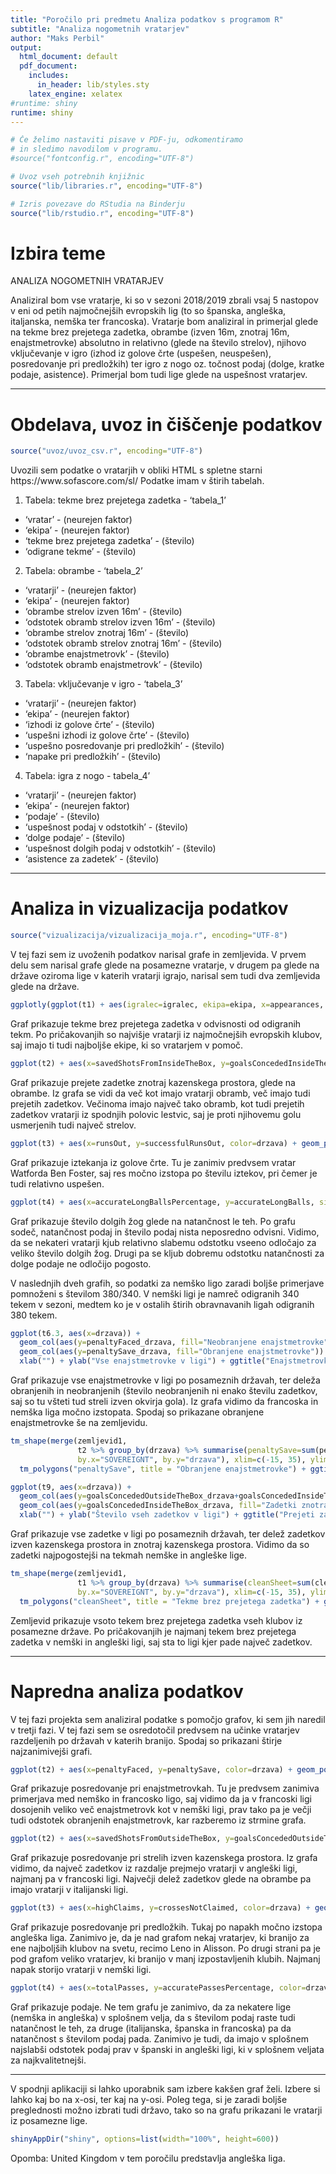 ---
title: "Poročilo pri predmetu Analiza podatkov s programom R"
subtitle: "Analiza nogometnih vratarjev"
author: "Maks Perbil"
output:
  html_document: default
  pdf_document:
    includes:
      in_header: lib/styles.sty
    latex_engine: xelatex
#runtime: shiny
runtime: shiny
---

```{r setup, echo=FALSE, results='hide', message=FALSE, warning=FALSE}
# Če želimo nastaviti pisave v PDF-ju, odkomentiramo
# in sledimo navodilom v programu.
#source("fontconfig.r", encoding="UTF-8")

# Uvoz vseh potrebnih knjižnic
source("lib/libraries.r", encoding="UTF-8")
```

```{r rstudio, echo=FALSE, results='asis'}
# Izris povezave do RStudia na Binderju
source("lib/rstudio.r", encoding="UTF-8")
```

# Izbira teme

ANALIZA NOGOMETNIH VRATARJEV

Analiziral bom vse vratarje, ki so v sezoni 2018/2019 zbrali vsaj 5 nastopov v eni od petih najmočnejših evropskih lig (to so španska, angleška, italjanska, nemška ter francoska). Vratarje bom analiziral in primerjal glede na tekme brez prejetega zadetka, obrambe (izven 16m, znotraj 16m, enajstmetrovke) absolutno in relativno (glede na število strelov), njihovo vključevanje v igro (izhod iz golove črte (uspešen, neuspešen), posredovanje pri predložkih) ter igro z nogo oz. točnost podaj (dolge, kratke podaje, asistence). Primerjal bom tudi lige glede na uspešnost vratarjev.


***

# Obdelava, uvoz in čiščenje podatkov

```{r uvoz, echo=FALSE, message=FALSE}
source("uvoz/uvoz_csv.r", encoding="UTF-8")
```

Uvozili sem podatke o vratarjih v obliki HTML s spletne starni https://www.sofascore.com/sl/ Podatke imam v štirih tabelah.

1. Tabela: tekme brez prejetega zadetka - 'tabela_1'
  - 'vratar' - (neurejen faktor)  
  - 'ekipa' - (neurejen faktor)
  - 'tekme brez prejetega zadetka' - (število)
  - 'odigrane tekme' - (število)
  
 2. Tabela: obrambe - 'tabela_2'
  - 'vratarji' - (neurejen faktor)
  - 'ekipa' - (neurejen faktor)
  - 'obrambe strelov izven 16m' - (število)
  - 'odstotek obramb strelov izven 16m' - (število)
  - 'obrambe strelov znotraj 16m' - (število)
  - 'odstotek obramb strelov znotraj 16m' - (število)
  - 'obrambe enajstmetrovk' - (število)
  - 'odstotek obramb enajstmetrovk' - (število)
  
3. Tabela: vključevanje v igro - 'tabela_3'
  - 'vratarji' - (neurejen faktor)
  - 'ekipa' - (neurejen faktor)
  - 'izhodi iz golove črte' - (število)
  - 'uspešni izhodi iz golove črte' - (število)
  - 'uspešno posredovanje pri predložkih' - (število)
  - 'napake pri predložkih' - (število)

4. Tabela: igra z nogo - tabela_4'
  - 'vratarji' - (neurejen faktor)
  - 'ekipa' - (neurejen faktor)
  - 'podaje' - (število)
  - 'uspešnost podaj v odstotkih' - (število)
  - 'dolge podaje' - (število)
  - 'uspešnost dolgih podaj v odstotkih' - (število)
  - 'asistence za zadetek' - (število)








<!-- 1. `druzine` - podatki o družinah za vsako občino -->
<!--   - `obcina` - spremenljivka: ime občine (neurejen faktor), -->
<!--   - `velikost.druzine` - spremenljivka: število otrok v družini (število: 1, 2, 3 ali 4, kjer zadnja vrednost pomeni 4 ali več), -->
<!--   - `stevilo.druzin` - meritev: število družin z ustreznim številom otrok v ustrezni občini (število). -->

<!-- 2. `obcine` - podatki o občinah -->
<!--   - `obcina` - spremenljivka: ime občine (neurejen faktor), -->
<!--   - `povrsina` - meritev: površina občine v km$^2$ (število), -->
<!--   - `prebivalci` - meritev: prebivalstvo občine (število), -->
<!--   - `gostota` - meritev: število prebivalcev na km$^2$ (število), -->
<!--   - `naselja` - meritev: število naselij v občini (število), -->
<!--   - `ustanovitev` - meritev: leto ustanovitve občine (število), -->
<!--   - `pokrajina` - meritev: pokrajina, ki ji občina pripada (neurejen faktor), -->
<!--   - `regija` - meritev: regija, ki ji občina pripada (neurejen faktor), -->
<!--   - `odcepitev` - meritev: podatki o občinah, od katerih se je občina odcepila (besedilo). -->

<!-- **Opomba**: da bi razpredelnica `obcine` res bila v obliki *tidy data*, bi morali odstraniti stolpec `gostota` (saj je izpeljan iz stolpcev `povrsina` in `prebivalci`), podatke o pokrajinah pa bi morali premakniti v drugo razpredelnico, saj nekatere občine pripadajo dvema pokrajinama. Podobno bi morali narediti tudi s stolpcem `odcepitev`. -->

<!-- Spodnji graf prikazuje porazdelitev števila naselij v občinah. -->

<!-- ```{r histogram, echo=FALSE, message=FALSE, fig.align='center', fig.cap='Histogram števila naselij v občinah'} -->
<!-- ggplot(obcine, aes(x=naselja)) + geom_histogram() + -->
<!--   ggtitle("Pogostost števila naselij") + xlab("Število naselij") + ylab("Število občin") -->
<!-- ``` -->

***

# Analiza in vizualizacija podatkov

```{r vizualizacija, echo=FALSE, message=FALSE, warning=FALSE, results='hide'}
source("vizualizacija/vizualizacija_moja.r", encoding="UTF-8")
```
V tej fazi sem iz uvoženih podatkov narisal grafe in zemljevida. V prvem delu sem narisal grafe glede na posamezne vratarje, v drugem pa glede na države oziroma lige v katerih vratarji igrajo, narisal sem tudi dva zemljevida glede na države.

```{r graf1, echo=FALSE, message=FALSE, fig.align='center'}
ggplotly(ggplot(t1) + aes(igralec=igralec, ekipa=ekipa, x=appearances, y=cleanSheet, color=drzava) + geom_point() + ggtitle("Tekme brez prejetega zadetka") + xlab("Število nastopov") + ylab("Tekme brez prejetega zadetka")+labs(colour= "država"))
```
Graf prikazuje tekme brez prejetega zadetka v odvisnosti od odigranih tekm. Po pričakovanjih so najvišje vratarji iz najmočnejših evropskih klubov, saj imajo ti tudi najboljše ekipe, ki so vratarjem v pomoč.

<!-- # ```{r graf2, echo=FALSE, message=FALSE, fig.align='center', fig.cap='Posredovanje pri enajstmetrovkah'} -->
<!-- #  ggplot(t2) + aes(x=penaltyFaced, y=penaltySave, color=drzava) + geom_point() + geom_text(aes(label=igralec),hjust=0, vjust=0, size=3) + ggtitle("Posredovanje pri enajstmetrovkah") + xlab("Število enajstmetrovk") + ylab("Število obranjenih enajstmetrovk") -->
<!-- # ``` -->

```{r graf3, echo=FALSE, message=FALSE, fig.align='center'}
ggplot(t2) + aes(x=savedShotsFromInsideTheBox, y=goalsConcededInsideTheBox, color=drzava) + geom_point() + geom_text(aes(label=igralec),hjust=0, vjust=0, size=3) + ggtitle("Posredovanje pri strelih znotraj kazenskega prostora") + xlab("Obranjeni streli znotraj kazenskega prostora") + ylab("Prejeti zadetki znotraj kazenskega prostora")+labs(colour= "država")
```
Graf prikazuje prejete zadetke znotraj kazenskega prostora, glede na obrambe. Iz grafa se vidi da več kot imajo vratarji obramb, več imajo tudi prejetih zadetkov. Večinoma imajo največ tako obramb, kot tudi prejetih zadetkov vratarji iz spodnjih polovic lestvic, saj je proti njihovemu golu usmerjenih tudi največ strelov.

<!-- # ```{r graf4, echo=FALSE, message=FALSE, fig.align='center', fig.cap='Posredovanje pri strelih izven kazenskega prostora'} -->
<!-- # ggplot(t2) + aes(x=savedShotsFromOutsideTheBox, y=goalsConcededOutsideTheBox, color=drzava) + geom_point() + geom_text(aes(label=igralec),hjust=0, vjust=0, size=3) + ggtitle("Posredovanje pri strelih izven kazenskega prostora") + xlab("Obranjeni streli izven kazenskega prostora") + ylab("Prejeti zadetki izven kazenskega prostora") -->
<!-- # ``` -->

```{r graf5, echo=FALSE, message=FALSE, fig.align='center'}
ggplot(t3) + aes(x=runsOut, y=successfulRunsOut, color=drzava) + geom_point() + geom_text(aes(label=ifelse(successfulRunsOut>18,as.character(igralec),'')),hjust=0, vjust=0, size=3) + ggtitle("Iztekanja") + xlab("Število iztekov") + ylab("Število uspešnih iztekov")+labs(colour= "država")
```
Graf prikazuje iztekanja iz golove črte. Tu je zanimiv predvsem vratar Watforda Ben Foster, saj res močno izstopa po številu iztekov, pri čemer je tudi relativno uspešen.  

<!-- # ```{r graf6, echo=FALSE, message=FALSE, fig.align='center', fig.cap='Posredovanje pri predložkih'} -->
<!-- # ggplot(t3) + aes(x=highClaims, y=crossesNotClaimed, color=drzava) + geom_point() + geom_text(aes(label=igralec),hjust=0, vjust=0, size=3) + ggtitle("Posredovanje pri predložkih") + xlab("Število ujetih predložkov") + ylab("Število napak pri predložkih") -->
<!-- # ``` -->

<!-- # ```{r graf7, echo=FALSE, message=FALSE, fig.align='center', fig.cap='Podaje'} -->
<!-- # ggplot(t4) + aes(x=ekipa, y=totalPasses, size=accuratePassesPercentage, color=drzava) + geom_point() + geom_text(aes(label=igralec),hjust=0, vjust=0, size=3) + ggtitle("Podaje") + xlab("Ekipa") + ylab("Število podaj") -->
<!-- # ``` -->
```{r graf8, echo=FALSE, message=FALSE, fig.align='center'}
ggplot(t4) + aes(x=accurateLongBallsPercentage, y=accurateLongBalls, size=accurateLongBallsPercentage, color=drzava) + geom_point() + geom_text(aes(label=igralec),hjust=0, vjust=0, size=3) + ggtitle("Dolge Žoge") + xlab("Odstotek natančnosti pri dolgih žogah") + ylab("Število dolgih žog")+labs(colour= "država")+labs(size= "natančnost")
```
Graf prikazuje število dolgih žog glede na natančnost le teh. Po grafu sodeč, natančnost podaj in število podaj nista neposredno odvisni. Vidimo, da se nekateri vratarji kjub relativno slabemu odstotku vseeno odločajo za veliko število dolgih žog. Drugi pa se kljub dobremu odstotku natančnosti za dolge podaje ne odločijo pogosto.

V naslednjih dveh grafih, so podatki za nemško ligo zaradi boljše primerjave pomnoženi s številom 380/340. V nemški ligi je namreč odigranih 340 tekem v sezoni, medtem ko je v ostalih štirih obravnavanih ligah odigranih 380 tekem.

```{r graf2.1, echo=FALSE, message=FALSE, fig.align='center'}
ggplot(t6.3, aes(x=drzava)) + 
  geom_col(aes(y=penaltyFaced_drzava, fill="Neobranjene enajstmetrovke")) + 
  geom_col(aes(y=penaltySave_drzava, fill="Obranjene enajstmetrovke")) + 
  xlab("") + ylab("Vse enajstmetrovke v ligi") + ggtitle("Enajstmetrovke glede na države")+labs(fill= "")
```
Graf prikazuje vse enajstmetrovke v ligi po posameznih državah, ter deleža obranjenih in neobranjenih (število neobranjenih ni enako številu zadetkov, saj so tu všteti tud streli izven okvirja gola). Iz grafa vidimo da francoska in nemška liga močno izstopata.
Spodaj so prikazane obranjene enajstmetrovke še na zemljevidu.

```{r zemljevid2, echo=FALSE, message=FALSE, fig.align='center', fig.cap='Obranjene enajstmetrovke, glede na države'}
tm_shape(merge(zemljevid1,
               t2 %>% group_by(drzava) %>% summarise(penaltySave=sum(penaltySave)),
               by.x="SOVEREIGNT", by.y="drzava"), xlim=c(-15, 35), ylim=c(32, 72)) +
  tm_polygons("penaltySave", title = "Obranjene enajstmetrovke") + ggtitle("Obranjene enajstmetrovke, glede na države")
```

```{r graf2.2, echo=FALSE, message=FALSE, fig.align='center'}
ggplot(t9, aes(x=drzava)) + 
  geom_col(aes(y=goalsConcededOutsideTheBox_drzava+goalsConcededInsideTheBox_drzava, fill="Zadetki izven 16m")) + 
  geom_col(aes(y=goalsConcededInsideTheBox_drzava, fill="Zadetki znotraj 16m")) + 
  xlab("") + ylab("Število vseh zadetkov v ligi") + ggtitle("Prejeti zadetki glede na države")+labs(fill= "")
```
Graf prikazuje vse zadetke v ligi po posameznih državah, ter delež zadetkov izven kazenskega prostora in znotraj kazenskega prostora. Vidimo da so zadetki najpogostejši na tekmah nemške in angleške lige.

```{r zemljevid1, echo=FALSE, message=FALSE, fig.align='center', fig.cap='Tekme brez prejetega zadetka, glede na države'}
tm_shape(merge(zemljevid1,
               t1 %>% group_by(drzava) %>% summarise(cleanSheet=sum(cleanSheet)),
               by.x="SOVEREIGNT", by.y="drzava"), xlim=c(-15, 35), ylim=c(32, 72)) +
  tm_polygons("cleanSheet", title = "Tekme brez prejetega zadetka") + ggtitle("Tekme brez prejetega zadetka, glede na države")
```
Zemljevid prikazuje vsoto tekem brez prejetega zadetka vseh klubov iz posamezne države. Po pričakovanjih je najmanj tekem brez prejetega zadetka v nemški in angleški ligi, saj sta to ligi kjer pade največ zadetkov.








<!-- Spodnji zemljevid prikazuje povprečno velikost družine za vsako občino. -->

<!-- ```{r zemljevid, echo=FALSE, fig.align='center', fig.cap='Zemljevid povprečnega števila otrok v družini'} -->
<!-- ggplot() + geom_polygon(data=left_join(zemljevid, povprecja, by=c("OB_UIME"="obcina")), -->
<!--                         aes(x=long, y=lat, group=group, fill=povprecje)) + -->
<!--   ggtitle("Povprečno število otrok v družini") + xlab("") + ylab("") + -->
<!--   guides(fill=guide_colorbar(title="Povprečje")) -->
<!-- ``` -->

***

# Napredna analiza podatkov

<!-- # ```{r analiza, echo=FALSE, message=FALSE} -->
<!-- # source("analiza/analiza.r", encoding="UTF-8") -->
<!-- # ``` -->
V tej fazi projekta sem analiziral podatke s pomočjo grafov, ki sem jih naredil v tretji fazi. V tej fazi sem se osredotočil predvsem na učinke vratarjev razdeljenih po državah v katerih branijo. Spodaj so prikazani štirje najzanimivejši grafi.

```{r graf11, echo=FALSE, message=FALSE, fig.align='center'}
ggplot(t2) + aes(x=penaltyFaced, y=penaltySave, color=drzava) + geom_point() + geom_text(aes(label=igralec),hjust=0, vjust=0, size=3) + ggtitle("Posredovanje pri enajstmetrovkah") + xlab("Število enajstmetrovk") + ylab("Število obranjenih enajstmetrovk") + geom_smooth(method = "lm", se=FALSE)+labs(colour= "država")
```
Graf prikazuje posredovanje pri enajstmetrovkah. Tu je predvsem zanimiva primerjava med nemško in francosko ligo, saj vidimo da ja v francoski ligi dosojenih veliko več enajstmetrovk kot v nemški ligi, prav tako pa je večji tudi odstotek obranjenih enajstmetrovk, kar razberemo iz strmine grafa.

```{r graf12, echo=FALSE, message=FALSE, fig.align='center'}
ggplot(t2) + aes(x=savedShotsFromOutsideTheBox, y=goalsConcededOutsideTheBox, color=drzava) + geom_point() + geom_text(aes(label=igralec),hjust=0, vjust=0, size=3) + ggtitle("Posredovanje pri strelih izven kazenskega prostora") + xlab("Obranjeni streli izven kazenskega prostora") + ylab("Prejeti zadetki izven kazenskega prostora") + geom_smooth(method = "lm", se=FALSE)+labs(colour= "država")
```
Graf prikazuje posredovanje pri strelih izven kazenskega prostora. Iz grafa vidimo, da največ zadetkov iz razdalje prejmejo vratarji v angleški ligi, najmanj pa v francoski ligi. Največji delež zadetkov glede na obrambe pa imajo vratarji v italijanski ligi.

```{r graf13, echo=FALSE, message=FALSE, fig.align='center'}
ggplot(t3) + aes(x=highClaims, y=crossesNotClaimed, color=drzava) + geom_point() + geom_text(aes(label=igralec),hjust=0, vjust=0, size=3) + ggtitle("Posredovanje pri predložkih") + xlab("Število ujetih predložkov") + ylab("Število napak pri predložkih") + geom_smooth(method = "lm", se=FALSE)+labs(colour= "država")
```
Graf prikazuje posredovanje pri predložkih. Tukaj po napakh močno izstopa angleška liga. Zanimivo je, da je nad grafom nekaj vratarjev, ki branijo za ene najboljših klubov na svetu, recimo Leno in Alisson. Po drugi strani pa je pod grafom veliko vratarjev, ki branijo v manj izpostavljenih klubih. Najmanj napak storijo vratarji v nemški ligi.

```{r graf14, echo=FALSE, message=FALSE, fig.align='center'}
ggplot(t4) + aes(x=totalPasses, y=accuratePassesPercentage, color=drzava) + geom_point() + geom_text(aes(label=igralec),hjust=0, vjust=0, size=3) + ggtitle("Podaje") + xlab("Število podaj") + ylab("Natančnost podaj") + geom_smooth(method = "lm", se=FALSE)+labs(colour= "država")
```
Graf prikazuje podaje. Ne tem grafu je zanimivo, da za nekatere lige (nemška in angleška) v splošnem velja, da s številom podaj raste tudi natančnost le teh, za druge (italijanska, španska in francoska) pa da natančnost s številom podaj pada. Zanimivo je tudi, da imajo v splošnem najslabši odstotek podaj prav v španski in angleški ligi, ki v splošnem veljata za najkvalitetnejši.



<!-- Spodnji graf prikazuje povezavo med številom naselij in površino občine. -->

<!-- ```{r graf, echo=FALSE, fig.align='center', fig.cap='Povezava med številom naselij in površino občine'} -->
<!-- ggplot(inner_join(obcine, data.frame(obcina=names(skupine), -->
<!--                                      skupina=factor(skupine)), by="obcina") -->
<!-- , aes(x=povrsina, y=naselja, color=skupina, size=prebivalci/1000)) + geom_point() + -->
<!--   ggtitle("Število naselij glede na površino občine") + -->
<!--   xlab(expression("Površina (km"^2 * ")")) + ylab("Št. naselij") + -->
<!--   guides(color=guide_legend(title="Skupina"), -->
<!--          size=guide_legend(title="Prebivalci (* 1000)")) -->
<!-- ``` -->

***
V spodnji aplikaciji si lahko uporabnik sam izbere kakšen graf želi. Izbere si lahko kaj bo na x-osi, ter kaj na y-osi. Poleg tega, si je zaradi boljše preglednosti možno izbrati tudi državo, tako so na grafu prikazani le vratarji iz posamezne lige.

```{r shiny, echo=FALSE}
shinyAppDir("shiny", options=list(width="100%", height=600))
```

Opomba: United Kingdom v tem poročilu predstavlja angleška liga.